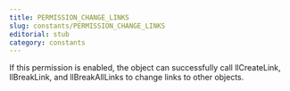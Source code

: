 ```yaml
---
title: PERMISSION_CHANGE_LINKS
slug: constants/PERMISSION_CHANGE_LINKS
editorial: stub
category: constants
---
```


<LSLConstant
	name="PERMISSION_CHANGE_LINKS"
	type="integer"
	value="0x80"
/>

If this permission is enabled, the object can successfully call llCreateLink, llBreakLink, and llBreakAllLinks to change links to other objects.
